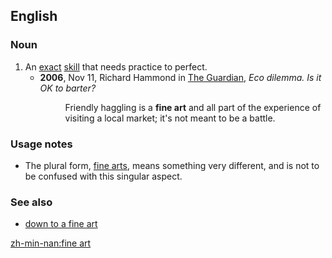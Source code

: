 ==English==

===Noun===
{{en-noun|-|sg=[[fine]] [[art]]}}

# An [[exact]] [[skill]] that needs practice to perfect.
#*'''2006''', Nov 11, Richard Hammond in [[w:The Guardian|The Guardian]], ''Eco dilemma. Is it OK to barter?''
#*:Friendly haggling is a '''fine art''' and all part of the experience of visiting a local market; it's not meant to be a battle.

===Usage notes===
* The plural form, [[fine arts]], means something very different, and is not to be confused with this singular aspect.

===See also===
* [[down to a fine art]]

[[zh-min-nan:fine art]]